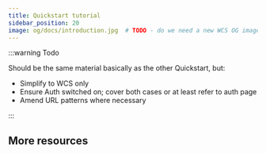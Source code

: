 ```yaml
---
title: Quickstart tutorial
sidebar_position: 20
image: og/docs/introduction.jpg  # TODO - do we need a new WCS OG image?
---
```


:::warning Todo

Should be the same material basically as the other Quickstart, but:

- Simplify to WCS only
- Ensure Auth switched on; cover both cases or at least refer to auth page
- Amend URL patterns where necessary

:::

## More resources


<WCSDocsMoreResources />